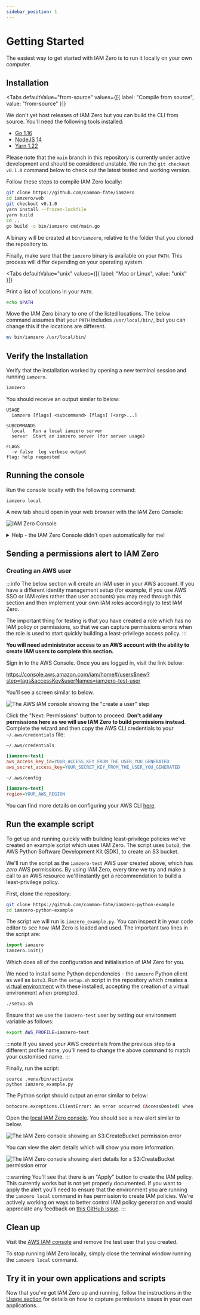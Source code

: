 ```yaml
---
sidebar_position: 1
---
```



# Getting Started

The easiest way to get started with IAM Zero is to run it locally on your own computer.

## Installation

<Tabs
  defaultValue="from-source"
  values={[{ label: "Compile from source", value: "from-source" }]}
>
  <TabItem value="from-source">

We don't yet host releases of IAM Zero but you can build the CLI from source. You'll need the following tools installed:

- [Go 1.16](https://golang.org/doc/install)
- [NodeJS 14](https://nodejs.org/en/download/)
- [Yarn 1.22](https://classic.yarnpkg.com/en/docs/install)

Please note that the `main` branch in this repository is currently under active development and should be considered unstable. We run the `git checkout v0.1.0` command below to check out the latest tested and working version.

Follow these steps to compile IAM Zero locally:

```bash
git clone https://github.com/common-fate/iamzero
cd iamzero/web
git checkout v0.1.0
yarn install --frozen-lockfile
yarn build
cd ..
go build -o bin/iamzero cmd/main.go
```

   </TabItem>
</Tabs>

A binary will be created at `bin/iamzero`, relative to the folder that you cloned the repository to.

Finally, make sure that the `iamzero` binary is available on your `PATH`. This process will differ depending on your operating system.

<Tabs
  defaultValue="unix"
  values={[{ label: "Mac or Linux", value: "unix" }]}
>
  <TabItem value="unix">

Print a list of locations in your `PATH`.

```bash
echo $PATH
```

Move the IAM Zero binary to one of the listed locations. The below command assumes that your `PATH` includes `/usr/local/bin/`, but you can change this if the locations are different.

```bash
mv bin/iamzero /usr/local/bin/
```

   </TabItem>
</Tabs>

## Verify the Installation

Verify that the installation worked by opening a new terminal session and running `iamzero`.

```bash
iamzero
```

You should receive an output similar to below:

```
USAGE
  iamzero [flags] <subcommand> [flags] [<arg>...]

SUBCOMMANDS
  local   Run a local iamzero server
  server  Start an iamzero server (for server usage)

FLAGS
  -v false  log verbose output
flag: help requested
```

## Running the console

Run the console locally with the following command:

```shell
iamzero local
```

A new tab should open in your web browser with the IAM Zero Console:

![IAM Zero Console](/img/console.png)

<details>
  <summary>Help - the IAM Zero Console didn't open automatically for me!</summary>

# Manually launching the IAM Zero Console

If your web browser does not automatically launch, visit http://localhost:9090 in a new tab. You will be prompted with a login screen similar to below:

![IAM Zero Login](/img/login.png)

The `iamzero local` command will have automatically generated an authentication token for you. This is saved to your home directory in MacOS or Linux systems as `~/.iamzero.ini`.

To retrieve the token, run the command

```
cat ~/.iamzero.ini
```

You should see an output similar to below.

```ini
[iamzero]
token = 172db0070b6576f33b06eeab9a6eff70
url   = http://localhost:9090
```

Copy the `token` string and paste it into the input on the login page in your web browser. You should now be able to access the IAM Zero Console.

If you are running a Windows operating system or you cannot find your token please [ask for help on our Slack](https://join.slack.com/t/commonfatecommunity/shared_invite/zt-q4m96ypu-_gYlRWD3k5rIsaSsqP7QMg)

</details>

## Sending a permissions alert to IAM Zero

### Creating an AWS user

:::info
The below section will create an IAM user in your AWS account. If you have a different identity management setup (for example, if you use AWS SSO or IAM roles rather than user accounts) you may read through this section and then implement your own IAM roles accordingly to test IAM Zero.

The important thing for testing is that you have created a role which has no IAM policy or permissions, so that we can capture permissions errors when the role is used to start quickly building a least-privilege access policy.
:::

**You will need administrator access to an AWS account with the ability to create IAM users to complete this section.**

Sign in to the AWS Console. Once you are logged in, visit the link below:

https://console.aws.amazon.com/iam/home#/users$new?step=tags&accessKey&userNames=iamzero-test-user

You'll see a screen similar to below.

![The AWS IAM console showing the "create a user" step](/img/aws-iam-create-user.png)

Click the "Next: Permissions" button to proceed. **Don't add any permissions here as we will use IAM Zero to build permissions instead**. Complete the wizard and then copy the AWS CLI credentials to your `~/.aws/credentials` file:

`~/.aws/credentials`

```ini
[iamzero-test]
aws_access_key_id=YOUR_ACCESS_KEY_FROM_THE_USER_YOU_GENERATED
aws_secret_access_key=YOUR_SECRET_KEY_FROM_THE_USER_YOU_GENERATED
```

`~/.aws/config`

```ini
[iamzero-test]
region=YOUR_AWS_REGION
```

You can find more details on configuring your AWS CLI [here](https://docs.aws.amazon.com/cli/latest/userguide/cli-configure-files.html).

## Run the example script

To get up and running quickly with building least-privilege policies we've created an example script which uses IAM Zero. The script uses `boto3`, the AWS Python Software Development Kit (SDK), to create an S3 bucket.

We'll run the script as the `iamzero-test` AWS user created above, which has _zero_ AWS permissions. By using IAM Zero, every time we try and make a call to an AWS resource we'll instantly get a recommendation to build a least-privilege policy.

First, clone the repository:

```bash
git clone https://github.com/common-fate/iamzero-python-example
cd iamzero-python-example
```

The script we will run is `iamzero_example.py`. You can inspect it in your code editor to see how IAM Zero is loaded and used. The important two lines in the script are:

```python
import iamzero
iamzero.init()
```

Which does all of the configuration and initialisation of IAM Zero for you.

We need to install some Python dependencies - the `iamzero` Python client as well as `boto3`. Run the `setup.sh` script in the repository which creates a [virtual environment](https://docs.python.org/3/library/venv.html) with these installed, accepting the creation of a virtual environment when prompted.

```bash
./setup.sh
```

Ensure that we use the `iamzero-test` user by setting our environment variable as follows:

```bash
export AWS_PROFILE=iamzero-test
```

:::note
If you saved your AWS credentials from the previous step to a different profile name, you'll need to change the above command to match your customised name.
:::

Finally, run the script:

```
source .venv/bin/activate
python iamzero_example.py
```

The Python script should output an error similar to below:

```bash
botocore.exceptions.ClientError: An error occurred (AccessDenied) when calling the CreateBucket operation: Access Denied
```

Open the [local IAM Zero console](http://localhost:9090). You should see a new alert similar to below.

![The IAM Zero console showing an S3:CreateBucket permission error](/img/alert.png)

You can view the alert details which will show you more information.

![The IAM Zero console showing alert details for a S3:CreateBucket permission error](/img/alert-details.png)

:::warning
You'll see that there is an "Apply" button to create the IAM policy. This currently works but is not yet properly documented. If you want to apply the alert you'll need to ensure that the environment you are running the `iamzero local` command in has permission to create IAM policies. We're actively working on ways to better control IAM policy generation and would appreciate any feedback on [this GitHub issue](https://github.com/common-fate/iamzero/issues/9).
:::

## Clean up

Visit the [AWS IAM console](https://console.aws.amazon.com/iam/home#/users) and remove the test user that you created.

To stop running IAM Zero locally, simply close the terminal window running the `iamzero local` command.

## Try it in your own applications and scripts

Now that you've got IAM Zero up and running, follow the instructions in the [Usage section](/docs/usage/app-development) for details on how to capture permissions issues in your own applications.
